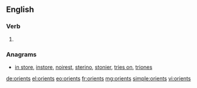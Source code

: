 ==English==

===Verb===
{{head|en}}

# {{en-third-person singular of|orient}}

===Anagrams===
* [[in store#English|in store]], [[instore#English|instore]], [[noirest#English|noirest]], [[sterino#English|sterino]], [[stonier#English|stonier]], [[tries on#English|tries on]], [[triones#English|triones]]

[[de:orients]]
[[el:orients]]
[[eo:orients]]
[[fr:orients]]
[[mg:orients]]
[[simple:orients]]
[[vi:orients]]